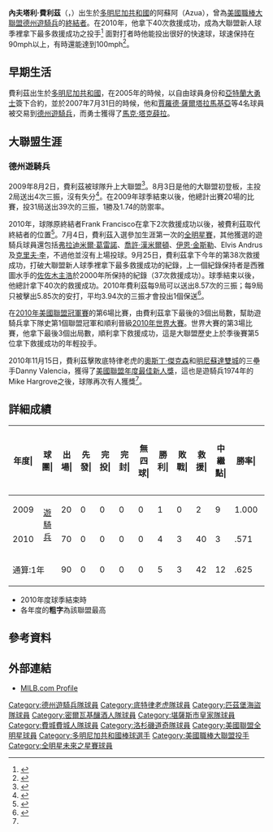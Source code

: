 {{Infobox MLB player
|name=內夫塔利·費利茲<br /> Neftali Feliz
|image=Neftalí Feliz on July 31, 2015.jpg
|width=
|team=自由球員
|number=
|position=後援投手
|birthdate={{birth date and age|mf=yes|1988|5|2}}
|birthplace= {{DOM}}[[阿蘇阿省|阿蘇阿省]][[阿蘇阿|阿蘇阿]]
|bats=右
|throws=右
|debutdate=8月3日
|debutyear=2009年
|debutteam=德州遊騎兵
|statyear=2021年球季
|stat1label=勝敗投數
|stat1value=21–20
|stat2label=[[防禦率|防禦率]]
|stat2value=3.55
|stat3label=[[三振|三振]]
|stat3value=366
|stat4label=[[救援成功|救援成功]]
|stat4value=107
|teams=
*[[德州遊騎兵|德州遊騎兵]]（{{mlby|2009}}–{{mlby|2015}}）
*[[底特律老虎|底特律老虎]]（{{mlby|2015}}）
*[[匹茲堡海盜|匹茲堡海盜]]（{{mlby|2016}}）
*[[密爾瓦基釀酒人|密爾瓦基釀酒人]]（{{mlby|2017}}）
*[[堪薩斯市皇家|堪薩斯市皇家]]（{{mlby|2017}}）
*[[費城費城人|費城費城人]]（{{mlby|2021}}）
*[[洛杉磯道奇|洛杉磯道奇]]（{{mlby|2021}}）
|awards=
* [[美國職棒大聯盟全明星賽|全明星賽]] ([[2010年美國職棒大聯盟全明星賽|2010]])
* [[美國職棒大聯盟年度最佳新人獎|年度最佳新人王]] (2010)
}}

'''內夫塔利·費利茲'''（{{lang-en| Neftali Feliz Antonio }}，{{bd|1988年|5月2日}}）出生於[[多明尼加共和國|多明尼加共和國]]的阿蘇阿（Azua），曾為[[美國職棒大聯盟|美國職棒大聯盟]][[德州遊騎兵|德州遊騎兵]]的[[終結者_(棒球)|終結者]]。在2010年，他拿下40次救援成功，成為大聯盟新人球季裡拿下最多救援成功之投手<ref>{{cite web |last=Fitt |first=Aaron |url=http://www.baseballamerica.com/today/prospects/rankings/organization-top-10-prospects/2010/269402.html |title=Texas Rangers Organization Top 10 Prospects |publisher=Baseball America |date=January 25, 2010 |accessdate=October 25, 2010 |archive-date=2017-11-01 |archive-url=https://web.archive.org/web/20171101072752/http://www.baseballamerica.com/today/prospects/rankings/organization-top-10-prospects/2010/269402.html |dead-url=no }}</ref> 面對打者時他能投出很好的快速球，球速保持在90mph以上，有時還能達到100mph<ref>{{cite web |url=http://www.fangraphs.com/statss.aspx?playerid=18&position=P |title=Neftali Feliz » Statistics » Pitching |publisher=Fangraphs |date= |accessdate=October 18, 2010 |archive-date=2019-10-28 |archive-url=https://web.archive.org/web/20191028032107/https://www.fangraphs.com/statss.aspx?playerid=18&position=P |dead-url=no }}</ref>。

==早期生活==
費利茲出生於[[多明尼加共和國|多明尼加共和國]]，在2005年的時候，以自由球員身份和[[亞特蘭大勇士|亞特蘭大勇士]]簽下合約，並於2007年7月31日的時候，他和[[賈羅德·薩爾塔拉馬基亞|賈羅德·薩爾塔拉馬基亞]]等4名球員被交易到[[德州遊騎兵|德州遊騎兵]]，而勇士獲得了[[馬克·塔克薛拉|馬克·塔克薛拉]]。

==大聯盟生涯==
===德州遊騎兵===
2009年8月2日，費利茲被球隊升上大聯盟<ref>{{cite web |url=http://www.dallasnews.com/sharedcontent/dws/spt/stories/080309dnsporangbriefs.3823eb9.html |title=Texas Rangers' Felix gets call to majors |publisher=Dallasnews.com |date=August 2, 2009 |accessdate=October 25, 2010 |archive-date=2009-09-07 |archive-url=https://web.archive.org/web/20090907080452/http://www.dallasnews.com/sharedcontent/dws/spt/stories/080309dnsporangbriefs.3823eb9.html |dead-url=no }}</ref>。8月3日是他的大聯盟初登板，主投2局送出4次三振，沒有失分<ref>{{cite web |author=T.R. Sullivan |url=http://www.mlb.com/news/article.jsp?ymd=20090804&content_id=6233246&vkey=news_tex&fext=.jsp&c_id=tex |title=Rangers' Feliz makes statement in debut |publisher=Mlb.com |date= |accessdate=October 25, 2010 }}{{dead link|date=2018年5月 |bot=InternetArchiveBot |fix-attempted=yes }}</ref>。在2009年球季結束以後，他總計出賽20場的比賽，投31局送出39次的三振，1勝及1.74的防禦率。

2010年，球隊原終結者Frank Francisco在拿下2次救援成功以後，被費利茲取代終結者的位置<ref>{{cite web |url=http://sports.espn.go.com/dallas/mlb/news/story?id=5075527 |title=Feliz takes struggling Francisco's role |last=Caplan |first=Jeff |date=April 12, 2010 |publisher=[[ESPN|ESPN]] |accessdate=April 23, 2010 |archive-date=2015-04-13 |archive-url=https://web.archive.org/web/20150413063949/http://sports.espn.go.com/dallas/mlb/news/story?id=5075527 |dead-url=no }}</ref>。7月4日，費利茲入選參加生涯第一次的[[2010年美國職棒大聯盟全明星賽|全明星賽]]，其他獲選的遊騎兵球員還包括[[弗拉迪米爾·葛雷諾|弗拉迪米爾·葛雷諾]]、[[喬許·漢米爾頓|喬許·漢米爾頓]]、[[伊恩·金斯勒|伊恩·金斯勒]]、Elvis Andrus及[[克里夫·李|克里夫·李]]，不過他並沒有上場投球。9月25日，費利茲拿下今年的第38次救援成功，打破大聯盟新人球季裡拿下最多救援成功的紀錄，上一個紀錄保持者是西雅圖水手的[[佐佐木主浩|佐佐木主浩]]於2000年所保持的紀錄（37次救援成功）。球季結束以後，他總計拿下40次的救援成功。2010年費利茲每9局可以送出8.57次的三振；每9局只被擊出5.85次的安打，平均3.94次的三振才會投出1個保送<ref name="autogenerated1">{{cite web |url=http://mlb.mlb.com/news/article.jsp?ymd=20101115&content_id=16099572&vkey=news_mlb&c_id=mlb |title=Feliz wins AL Rookie of the Year Award |publisher=MLB.com |date= |accessdate=November 16, 2010 |archive-date=2010-12-08 |archive-url=https://web.archive.org/web/20101208073847/http://mlb.mlb.com/news/article.jsp?ymd=20101115&content_id=16099572&vkey=news_mlb&c_id=mlb |dead-url=no }}</ref>。

在[[2010年美國聯盟冠軍賽|2010年美國聯盟冠軍賽]]的第6場比賽，由費利茲拿下最後的3個出局數，幫助遊騎兵拿下隊史第1個聯盟冠軍和順利晉級[[2010年世界大賽|2010年世界大賽]]。世界大賽的第3場比賽，他拿下最後3個出局數，順利拿下救援成功，這是大聯盟歷史上於季後賽第5位拿下救援成功的年輕投手。

2010年11月15日，費利茲擊敗底特律老虎的[[奧斯丁·傑克森|奧斯丁·傑克森]]和[[明尼蘇達雙城|明尼蘇達雙城]]的三壘手Danny Valencia，獲得了[[美國職棒大聯盟年度最佳新人獎|美國聯盟年度最佳新人獎]]，這也是遊騎兵1974年的Mike Hargrove之後，球隊再次有人獲獎<ref name="autogenerated1"/>。

==詳細成績==
{| class="wikitable" style="text-align:right; font-size:small"
|-bgcolor="#efefef"
!年度|!!球團|!!出場|!!先發|!!完投|!!完封|!!無四球|!!勝利|!!敗戰|!!救援|!!中<br>繼<br>點|!!勝率|!!打者|!!投球<br>局數|!!被<br>安<br>打|!!被全壘打|!!保送|!!敬遠|!!觸身球|!!三<br>振<br>數|!!暴投|!!犯規|!!失分|!!自<br>責<br>分|!!防<br>禦<br>率|!!WHIP
|-
|style="text-align:center"|2009
|rowspan="2" style="text-align:center"|[[德州遊騎兵|遊騎兵]]
|20||0||0||0||0||1||0||2||9||1.000||117||31.0||13||2||8||0||3||39||0||0||6||6||1.74||0.68
|-
|style="text-align:center"|2010
|70||0||0||0||0||4||3||40||3||.571||269||69.1||43||5||18||1||5||71||5||0||21||21||2.73||0.88
|-
!colspan="2"|通算:1年
|90||0||0||0||0||5||3||42||12||.625||386||100.1||56||7||26||1||8||110||5||0||27||27||2.42||0.82
|}
*  2010年度球季結束時
* 各年度的'''粗字'''為該聯盟最高

==參考資料==
{{reflist}}

==外部連結==
{{Baseballstats | mlb=491703 | espn=30149 | br=f/felizne01 | fangraphs=18 | cube=F/Neftali-Feliz|brm=feliz-001nef}}
*[http://web.minorleaguebaseball.com/milb/stats/stats.jsp?n=Neftali%20Feliz&pos=P&sid=milb&t=p_pbp&pid=491703 MILB.com Profile] {{Wayback|url=http://web.minorleaguebaseball.com/milb/stats/stats.jsp?n=Neftali%20Feliz&pos=P&sid=milb&t=p_pbp&pid=491703 |date=20111027034201 }}

{{DEFAULTSORT:Feliz, Neftali}}
[[Category:德州遊騎兵隊球員|Category:德州遊騎兵隊球員]]
[[Category:底特律老虎隊球員|Category:底特律老虎隊球員]]
[[Category:匹茲堡海盜隊球員|Category:匹茲堡海盜隊球員]]
[[Category:密爾瓦基釀酒人隊球員|Category:密爾瓦基釀酒人隊球員]]
[[Category:堪薩斯市皇家隊球員|Category:堪薩斯市皇家隊球員]]
[[Category:費城費城人隊球員|Category:費城費城人隊球員]]
[[Category:洛杉磯道奇隊球員|Category:洛杉磯道奇隊球員]]
[[Category:美國聯盟全明星球員|Category:美國聯盟全明星球員]]
[[Category:多明尼加共和國棒球選手|Category:多明尼加共和國棒球選手]]
[[Category:美國職棒大聯盟投手|Category:美國職棒大聯盟投手]]
[[Category:全明星未來之星賽球員|Category:全明星未來之星賽球員]]